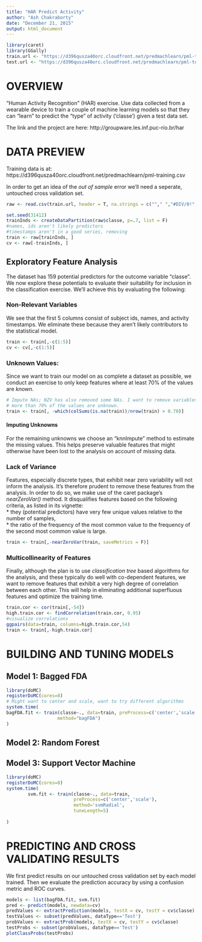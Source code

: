 ```yaml
---
title: "HAR Predict Activity"
author: "Ash Chakraborty"
date: "December 21, 2015"
output: html_document
---  
```


```r
library(caret)
library(GGally)
train.url <- "https://d396qusza40orc.cloudfront.net/predmachlearn/pml-training.csv"
test.url <- "https://d396qusza40orc.cloudfront.net/predmachlearn/pml-testing.csv"
```  

# OVERVIEW  

"Human Activity Recognition" (HAR) exercise. Use data collected from a wearable
device to train a couple of machine learning models so that they can "learn" to
predict the "type" of activity ('classe') given a test data set.  

The link and the project are here: http://groupware.les.inf.puc-rio.br/har

# DATA PREVIEW  

Training data is at: https://d396qusza40orc.cloudfront.net/predmachlearn/pml-training.csv  

In order to get an idea of the _out of sample_ error we'll need a seperate, untouched cross validation set.  

```r
raw <- read.csv(train.url, header = T, na.strings = c(""," ","#DIV/0!","NA"))

set.seed(31412)
trainInds <- createDataPartition(raw$classe, p=.7, list = F)
#names, ids aren't likely predictors
#timestamps aren't in a good series, removing
train <- raw[trainInds, ] 
cv <- raw[-trainInds, ]
```  

## Exploratory Feature Analysis  

The dataset has 159 potential predictors for the outcome variable "classe". We now explore these potentials to evaluate their suitability for inclusion in the classification exercise. We'll achieve this by evaluating the following:  

### Non-Relevant Variables  
We see that the first 5 columns consist of subject ids, names, and activity timestamps. We eliminate these because they aren't likely contributors to the statistical model.  
```r
train <- train[,-c(1:5)]
cv <- cv[,-c(1:5)]
```  

### Unknown Values:  
Since we want to train our model on as complete a dataset as possible, we conduct an exercise to only keep features where at least 70% of the values are _known_.  
```r
# Impute NAs; NZV has also removed some NAs. I want to remove variables where
# more than 70% of the values are unknown.
train <- train[, -which(colSums(is.na(train))/nrow(train) > 0.70)]

```   

#### Imputing Unknowns  
For the remaining unknowns we choose an "knnImpute" method to estimate the missing values. This helps preserve valuable features that might otherwise have been lost to the analysis on account of missing data.  

### Lack of Variance  
Features, especially discrete types, that exhibit near zero variability will not inform the analysis. It's therefore prudent to remove these features from the analysis. In order to do so, we make use of the caret package's _nearZeroVar()_ method. It disqualifies features based on the following criteria, as listed in its vignette:  
* they (potential predictors) have very few unique values relative to the number of samples,  
* the ratio of the frequency of the most common value to the frequency of the second most common value is large.  

```r
train <- train[,-nearZeroVar(train, saveMetrics = F)]
```  

### Multicollinearity of Features  
Finally, although the plan is to use _classification tree_ based algorithms for the analysis, and these typically do well with co-dependent features, we want to remove features that exhibit a very high degree of correlation between each other. This will help in eliminating additional superfluous features and optimize the training time.

```r
train.cor <- cor(train[,-54])
high.train.cor <- findCorrelation(train.cor, 0.95)
#visualize correlations
ggpairs(data=train, columns=high.train.cor,54)
train <- train[,-high.train.cor]
```   

# BUILDING AND TUNING MODELS  

## Model 1: Bagged FDA  

```r
library(doMC)
registerDoMC(cores=8)
# Might want to center and scale, want to try different algorithms
system.time(
bagFDA.fit <- train(classe~., data=train, preProcess=c('center','scale'), 
                   method="bagFDA")
)

```  
## Model 2: Random Forest  

## Model 3: Support Vector Machine  

```r
library(doMC)
registerDoMC(cores=8)
system.time(
        svm.fit <- train(classe~., data=train,
                         preProcess=c('center','scale'),
                         method='svmRadial',
                         tuneLength=5)
        
)
```


# PREDICTING AND CROSS VALIDATING RESULTS 

We first predict results on our untouched cross validation set by each model trained. Then we evaluate the prediction accuracy by using a confusion metric and ROC curves.

```r
models <- list(bagFDA.fit, svm.fit)
pred <- predict(models, newdata=cv)
predValues <- extractPrediction(models, testX = cv, testY = cv$classe)
testValues <- subset(predValues, dataType=='Test')
probValues <- extractProb(models, testX = cv, testY = cv$classe)
testProbs <- subset(probValues, dataType=='Test')
plotClassProbs(testProbs)
```






